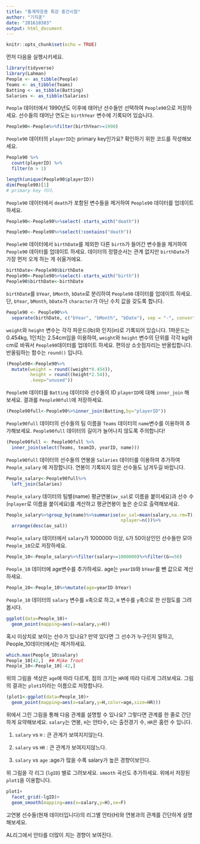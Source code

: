 ```yaml
---
title: "통계학응용 특강 중간시험"
author: "기지훈"
date: "201610303"
output: html_document
---
```


```r
knitr::opts_chunk$set(echo = TRUE)
```

먼저 다음을 실행시키세요. 

```r
library(tidyverse)
library(Lahman)
People <- as_tibble(People)
Teams <- as_tibble(Teams)
Batting <- as_tibble(Batting)
Salaries <- as_tibble(Salaries)
```

`People` 데이터에서 1990년도 이후에 태어난 선수들만 선택하여 `People90`으로 저장하세요. 선수들의 태어난 연도는 `birthYear` 변수에 기록되어 있습니다. 

```r
People90<-People%>%filter(birthYear>=1990)
```

`People90` 데이터의 `playerID`는 primary key인가요? 확인하기 위한 코드를 작성해보세요. 

```r
People90 %>%
  count(playerID) %>%
  filter(n > 1)

length(unique(People90$playerID))
dim(People90)[1]
# primary key 이다.
```
`People90` 데이터에서 `death`가 포함된 변수들을 제거하여 `People90` 데이터를 업데이트하세요.

```r
People90<-People90%>%select(-starts_with("death"))

People90<-People90%>%select(!contains("death"))
```

`People90` 데이터에서 `birthDate`를 제외한 다른 `birth`가 들어간 변수들을 제거하여 `People90` 데이터를 업데이트 하세요. 데이터의 정렬순서는 관계 없지만 `birthDate`가 가장 먼저 오게 하는 게 쉬울거에요.

```r
birthDate<-People90$birthDate
People90<-People90%>%select(-starts_with("birth"))
People90$birthDate<-birthDate  
```

`birthDate`를 `bYear`, `bMonth`, `bDate`로 분리하여 `People90` 데이터를 업데이트 하세요. 단, `bYear`, `bMonth`, `bDate`가 `character`가 아닌 수치 값을 갖도록 합니다. 
```r
People90 <- People90%>%
  separate(birthDate, c("bYear", "bMonth", "bDate"), sep = "-", convert = TRUE)
```


`weight`와 `height` 변수는 각각 파운드(lb)와 인치(in)로 기록되어 있습니다. 1파운드는 0.454kg, 1인치는 2.54cm임을 이용하여, `weight`와 `height` 변수의 단위를 각각 kg와 cm로 바꿔서 `People90`데이터를 업데이트 하세요. 편의상 소숫점자리는 반올립합니다. 반올림하는 함수는 `round()` 입니다. 

```r
(People90<-People90%>%
  mutate(weight = round((weight*0.454)),
         height = round((height*2.54)),
         .keep="unused"))

```

`People90` 데이터를 `Batting` 데이터와 선수들의 ID `playerID`에 대해 `inner_join` 해보세요. 결과를 `People90full`에 저장하세요.

```r
(People90full<-People90%>%inner_join(Batting,by="playerID"))
```

`People90full` 데이터의 선수들의 팀 이름을 `Teams` 데이터의 `name`변수를 이용하여 추가해보세요. `People90full` 데이터의 길이가 늘어나지 않도록 주의합니다!

```r

(People90full <- People90full %>%
  inner_join(select(Teams, teamID, yearID, name)))

```
`People90full` 데이터의 선수들의 연봉을 `Salaries` 데이터를 이용하여 추가하여 `People_salary` 에 저장합니다. 연봉이 기록되지 않은 선수들도 남겨두길 바랍니다. 


```r
People_salary<-People90full%>%
  left_join(Salaries)
```

`People_salary` 데이터의 팀별(name) 평균연봉(`av_sal`로 이름을 붙이세요)과 선수 수(`nplayer`로 이름을 붙이세요)를 계산하고 평균연봉이 높은 순으로 출력해보세요.
```r
People_salary%>%group_by(name)%>%summarise(av_sal=mean(salary,na.rm=T),
                                           nplayer=n())%>%
  arrange(desc(av_sal))
```

`People_salary` 데이터에서 `salary`가 1000000 이상, `G`가 50이상인인 선수들만 모아
`People_10`으로 저장하세요.

```r
People_10<-People_salary%>%filter(salary>=1000000)%>%filter(G>=50)
```

`People_10` 데이터에 age변수를 추가하세요. age는 `yearID`와 `bYear`를 뺀 값으로 계산하세요. 

```r
People_10<-People_10%>%mutate(age=yearID-bYear)
```


`People_10` 데이터의 `salary` 변수를 `x`축으로 하고, `H` 변수를 `y`축으로 한 산점도를 그려봅시다.

```r
ggplot(data=People_10)+
  geom_point(mapping=aes(x=salary,y=H))
```
혹시 이상치로 보이는 선수가 있나요? 만약 있다면 그 선수가 누구인지 말하고, People_10데이터에서는 제거하세요.

```r
which.max(People_10$salary)
People_10[42,]  ## Mike Trout
People_10<-People_10[-42,]
```



위의 그림을 색상은 `age`에 따라 다르게, 점의 크기는 `HR`에 따라 다르게 그려보세요. 그림의 결과는
`plot1`이라는 이름으로 저장합니다. 


```r
(plot1<-ggplot(data=People_10)+
  geom_point(mapping=aes(x=salary,y=H,color=age,size=HR)))
```
위에서 그린 그림을 통해 다음 관계를 설명할 수 있나요? 그렇다면 관계를 한 줄로 간단하게 요약해보세요. `salary`는 연봉, `H`는 안타수, `G`는 출전경기 수, `HR`은 홈런 수 입니다.  

1. `salary` vs `H` : 큰 관계가 보여지지않는다.

2. `salary` vs `HR` : 큰 관계가 보여지지않느다.

3. `salary` vs `age` :age가 많을 수록 salary가 높은 경향이보인다.

위 그림을 각 리그 (`lgID`) 별로 그려보세요. `smooth` 곡선도 추가하세요. 위에서 저장된 `plot1`을 이용합니다. 

```r
plot1+
  facet_grid(~lgID)+
  geom_smooth(mapping=aes(x=salary,y=H),se=F)
```

고연봉 선수들(현재 데이터입니다)의 리그별 안타(H)와 연봉과의 관계를 간단하게 설명해보세요. 

AL리그에서 안타를 더많이 치는 경향이 보여진다.